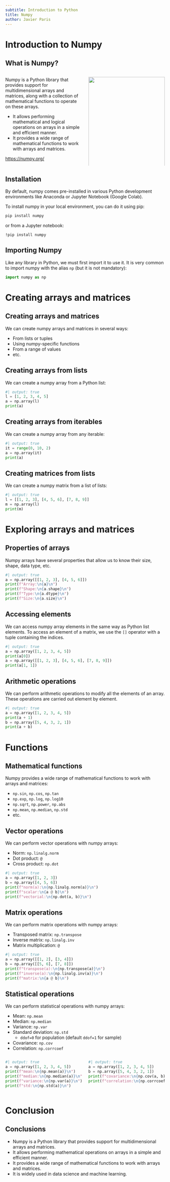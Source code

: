 ```yaml
---
subtitle: Introduction to Python
title: Numpy
author: Javier Paris
---
```


# Introduction to Numpy

## What is Numpy?

::: {.columns}
:::: {.column width=50%}

Numpy is a Python library that provides support for multidimensional arrays and matrices, along with a collection of mathematical functions to operate on these arrays.

- It allows performing mathematical and logical operations on arrays in a simple and efficient manner.
- It provides a wide range of mathematical functions to work with arrays and matrices.

<https://numpy.org/>

::::
:::: {.column width=50%}

![](../resources/images/numpy.png){width=100% fig-align="center"}

::::
:::

## Installation

By default, numpy comes pre-installed in various Python development environments like Anaconda or Jupyter Notebook (Google Colab).

To install numpy in your local environment, you can do it using pip:

``` .bash
pip install numpy
```

or from a Jupyter notebook:

``` .python
!pip install numpy
```

## Importing Numpy

Like any library in Python, we must first import it to use it.
It is very common to import numpy with the alias `np` (but it is not mandatory):

``` python
import numpy as np
```

# Creating arrays and matrices

## Creating arrays and matrices

We can create numpy arrays and matrices in several ways:

- From lists or tuples
- Using numpy-specific functions
- From a range of values
- etc.

## Creating arrays from lists

We can create a numpy array from a Python list:

``` python
#| output: true
l = [1, 2, 3, 4, 5]
a = np.array(l)
print(a)
```

## Creating arrays from iterables

We can create a numpy array from any iterable:

``` python
#| output: true
it = range(0, 10, 2)
a = np.array(it)
print(a)
```

## Creating matrices from lists

We can create a numpy matrix from a list of lists:

``` python
#| output: true
l = [[1, 2, 3], [4, 5, 6], [7, 8, 9]]
m = np.array(l)
print(m)
```

# Exploring arrays and matrices

## Properties of arrays

Numpy arrays have several properties that allow us to know their size, shape, data type, etc.

``` python
#| output: true
a = np.array([[1, 2, 3], [4, 5, 6]])
print(f"Array:\n{a}\n")
print(f"Shape:\n{a.shape}\n")
print(f"Type:\n{a.dtype}\n")
print(f"Size:\n{a.size}\n")
```

## Accessing elements

We can access numpy array elements in the same way as Python list elements.
To access an element of a matrix, we use the `[]` operator with a tuple containing the indices.

``` python
#| output: true
a = np.array([1, 2, 3, 4, 5])
print(a[0])
a = np.array([[1, 2, 3], [4, 5, 6], [7, 8, 9]])
print(a[1, 1])
```

## Arithmetic operations

We can perform arithmetic operations to modify all the elements of an array.
These operations are carried out element by element.

``` python
#| output: true
a = np.array([1, 2, 3, 4, 5])
print(a + 1)
b = np.array([5, 4, 3, 2, 1])
print(a + b)
```

# Functions

## Mathematical functions

Numpy provides a wide range of mathematical functions to work with arrays and matrices:

- `np.sin`, `np.cos`, `np.tan`
- `np.exp`, `np.log`, `np.log10`
- `np.sqrt`, `np.power`, `np.abs`
- `np.mean`, `np.median`, `np.std`
- etc.

## Vector operations

We can perform vector operations with numpy arrays:

- Norm: `np.linalg.norm`
- Dot product: `@`
- Cross product: `np.dot`

``` python
#| output: true
a = np.array([1, 2, 3])
b = np.array([4, 5, 6])
print(f"norm(a):\n{np.linalg.norm(a)}\n")
print(f"scalar:\n{a @ b}\n")
print(f"vectorial:\n{np.dot(a, b)}\n")
```

## Matrix operations

We can perform matrix operations with numpy arrays:

- Transposed matrix: `np.transpose`
- Inverse matrix: `np.linalg.inv`
- Matrix multiplication: `@`

``` python
#| output: true
a = np.array([[1, 2], [3, 4]])
b = np.array([[5, 6], [7, 8]])
print(f"transpose(a):\n{np.transpose(a)}\n")
print(f"inverse(a):\n{np.linalg.inv(a)}\n")
print(f"matrix:\n{a @ b}\n")
```

## Statistical operations

We can perform statistical operations with numpy arrays:

- Mean: `np.mean`
- Median: `np.median`
- Variance: `np.var`
- Standard deviation: `np.std`
    - `ddof=0` for population (default `ddof=1` for sample)
- Covariance: `np.cov`
- Correlation: `np.corrcoef`

::: {.columns}
:::: {.column width=50%}

``` python
#| output: true
a = np.array([1, 2, 3, 4, 5])
print(f"mean:\n{np.mean(a)}\n")
print(f"median:\n{np.median(a)}\n")
print(f"variance:\n{np.var(a)}\n")
print(f"std:\n{np.std(a)}\n")
```

::::
:::: {.column width=50%}

``` python
#| output: true
a = np.array([1, 2, 3, 4, 5])
b = np.array([5, 4, 3, 2, 1])
print(f"covariance:\n{np.cov(a, b)}\n")
print(f"correlation:\n{np.corrcoef(a, b)}\n")
```

::::
:::

# Conclusion

## Conclusions

- Numpy is a Python library that provides support for multidimensional arrays and matrices.
- It allows performing mathematical operations on arrays in a simple and efficient manner.
- It provides a wide range of mathematical functions to work with arrays and matrices.
- It is widely used in data science and machine learning.
